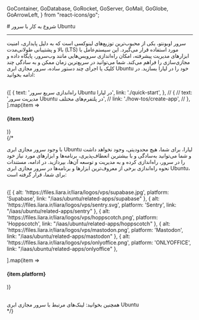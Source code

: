 
  GoContainer,
  GoDatabase,
  GoRocket,
  GoServer,
  GoMail,
  GoGlobe,
  GoArrowLeft,
} from "react-icons/go";


<Layout>
<Head>
<title>مستندات شروع به کار با سرور اوبونتو Ubuntu - لیارا</title>
<meta property="og:title" content="مستندات خدمات رایانش ابری لیارا" />
<meta property="og:description" content="مستندات مربوط به شروع به کار با سرور مجازی اوبونتو Ubuntu در لیارا"  />
<meta property="og:image" content="https://files.liara.ir/liara/logos/liara-poster.jpg" />
</Head>
# شروع به کار با سرور Ubuntu
<hr className="mb-2" />

<p>
سرور اوبونتو، یکی از محبوب‌ترین توزیع‌های لینوکسی است که به دلیل پایداری، امنیت بالا و پشتیبانی طولانی‌مدت (LTS) مورد استفاده قرار می‌گیرد. این سیستم‌عامل با ابزارهای مدیریت پیشرفته، امکان راه‌اندازی سرویس‌هایی مانند وب‌سرور، پایگاه داده و مجازی‌سازی را فراهم می‌کند.
شما می‌توانید در سریع‌ترین زمان ممکن و به سادگی چند کلیک یا اجرای چند دستور ساده، سرور مجازی ابری Ubuntu خود را در لیارا بسازید. در ادامه بخوانید:
</p>
<br />

<div className="grid md:grid-cols-1 gap-4">
            {[
    {
      text: 'راه‌اندازی سریع سرور Ubuntu در لیارا',
      link: './quick-start',
    },
    // {
    //   text: 'مدیریت سرور Ubuntu در پلتفرم‌های مختلف',
    //   link: './how-tos/create-app',
    // },
  ].map(item =>
              <Link href={item.link}>
                <Card className="flex cursor-pointer w-full items-center justify-between">
                  <div className="flex items-center gap-3">
                    <h4>
                      {item.text}
                    </h4>
                  </div>
                  <GoArrowLeft className="ml-1" />
                </Card>
              </Link>
            )}
          </div>
{/* 
<br />

با وجود سرور مجازی ابری Ubuntu لیارا، برای شما، هیچ محدودیتی، وجود نخواهد داشت و شما می‌توانید به‌سادگی و با بیشترین انعطاف‌پذیری، برنامه‌ها و ابزارهای 
مورد نیاز خود را در سرور، راه‌اندازی کرده و به مدیریت و توسعه آن‌ها، بپردازید. در ادامه، مستندات نحوه راه‌اندازی برخی از معروف‌ترین ابزارها و برنامه‌ها 
در سرور مجازی ابری Ubuntu، برای شما، قرار گرفته است: 


<br />
<div className="grid md:grid-cols-3 gap-4">
            {[
    { alt: 'https://files.liara.ir/liara/logos/vps/supabase.jpg', platform: 'Supabase', link: "/iaas/ubuntu/related-apps/supabase" },
    { alt: 'https://files.liara.ir/liara/logos/vps/sentry.svg', platform: 'Sentry', link: "/iaas/ubuntu/related-apps/sentry" },
    { alt: 'https://files.liara.ir/liara/logos/vps/hoppscotch.png', platform: 'Hoppscotch', link: "/iaas/ubuntu/related-apps/hoppscotch" },
    { alt: 'https://files.liara.ir/liara/logos/vps/mastodon.png', platform: 'Mastodon', link: "/iaas/ubuntu/related-apps/mastodon" },
    { alt: 'https://files.liara.ir/liara/logos/vps/onlyoffice.png', platform: 'ONLYOFFICE', link: "/iaas/ubuntu/related-apps/onlyoffice" },

  ].map(item =>
              <Link href={item.link}>
                <Card className="flex cursor-pointer w-full items-center justify-between">
                  <div className="flex items-center gap-3">
                    <div className="w-[40px] p-1  bg-[#333] rounded-lg">
                      <PlatformIcon platform={item.alt} />
                    </div>
                    <h4>
                      {item.platform}
                    </h4>
                  </div>
                  <GoArrowLeft className="ml-1" />
                </Card>
              </Link>
            )}
          </div>




<br />

<Alert variant="success">
همچنین بخوانید:
<Link href='./related-links' className="text-[#2196f3] ">
 لینک‌های مرتبط با سرور مجازی ابری Ubuntu
</Link>
</Alert>
<br /> */}

</Layout>